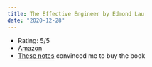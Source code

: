 ```yaml
---
title: The Effective Engineer by Edmond Lau
date: "2020-12-28"
---
```


- Rating: 5/5
- [Amazon](https://amzn.to/3507uLF)
- [These notes](https://gist.github.com/rondy/af1dee1d28c02e9a225ae55da2674a6f) convinced me to buy the book
